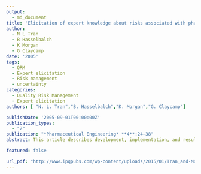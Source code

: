 ```yaml
---
output:
  - md_document
title: 'Elicitation of expert knowledge about risks associated with pharmaceutical manufacturing processes'
author: 
  - N L Tran
  - B Hasselbalch
  - K Morgan
  - G Claycamp
date: '2005'
tags:
  - QRM
  - Expert elicitation
  - Risk management
  - uncertainty
categories:
  - Quality Risk Management
  - Expert elicitation
authors: [ "N. L. Tran","B. Hasselbalch","K. Morgan","G. Claycamp"] 

publishDate: '2005-09-01T00:00:00Z'
publication_types:
  - "2"
publication: "*Pharmaceutical Engineering* **4**:24–38"
abstract: This article describes development, implementation, and results of an expert elicitation survey about risks associated with pharmaceutical manufacturing processes, and discusses potential application of this data collection methodology to a broader range of experts.

featured: false

url_pdf: "http://www.ipqpubs.com/wp-content/uploads/2015/01/Tran_and-Morgan_micronization1.pdf"
---
```

 

